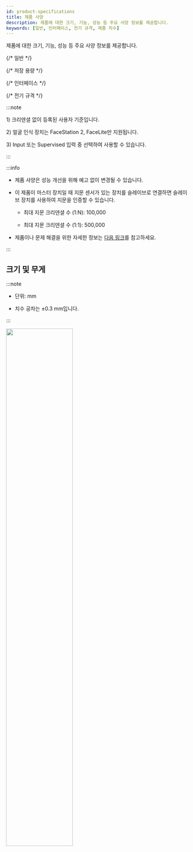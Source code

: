 ```yaml
---
id: product-specifications
title: 제품 사양
description: 제품에 대한 크기, 기능, 성능 등 주요 사양 정보를 제공합니다.
keywords: [일반, 인터페이스, 전기 규격, 제품 치수]
---
```


제품에 대한 크기, 기능, 성능 등 주요 사양 정보를 제공합니다.


{/* 일반 */}
<SpecSection data={specs.corestation40.general} />

{/* 저장 용량 */}
<SpecSection data={specs.corestation40.storage} />

{/* 인터페이스 */}
<SpecSection data={specs.corestation40.interface} />

{/* 전기 규격 */}
<SpecSection data={specs.corestation40.power} />

:::note

<Anno id='anno1'>1)</Anno> 크리덴셜 없이 등록된 사용자 기준입니다.

<Anno id='anno2'>2)</Anno> 얼굴 인식 장치는 FaceStation 2, FaceLite만 지원됩니다.

<Anno id='anno3'>3)</Anno> Input 또는 Supervised 입력 중 선택하여 사용할 수 있습니다.

:::

:::info

* 제품 사양은 성능 개선을 위해 예고 없이 변경될 수 있습니다.

* 이 제품이 마스터 장치일 때 지문 센서가 있는 장치를 슬레이브로 연결하면 슬레이브 장치를 사용하여 지문을 인증할 수 있습니다.

  - 최대 지문 크리덴셜 수 (1:N): 100,000

  - 최대 지문 크리덴셜 수 (1:1): 500,000

* 제품이나 문제 해결을 위한 자세한 정보는 [다음 링크](https://kb.supremainc.com/knowledge/)를 참고하세요.

:::

<PageBreak />

## 크기 및 무게

:::note

* 단위: mm

* 치수 공차는 ±0.3 mm입니다.

:::

<Image src='/img/device/cs40-dimension.png' width='60%' className='none' alone />
